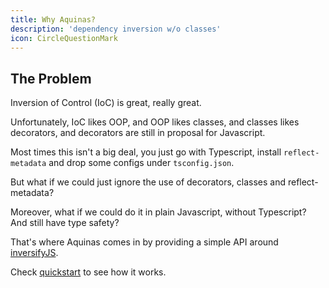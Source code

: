 ```yaml
---
title: Why Aquinas?
description: 'dependency inversion w/o classes'
icon: CircleQuestionMark
---
```


## The Problem

Inversion of Control (IoC) is great, really great. 

Unfortunately, IoC likes OOP, and OOP likes classes, and classes likes decorators, and decorators are still in proposal for Javascript.

Most times this isn't a big deal, you just go with Typescript, install `reflect-metadata` and drop some configs under `tsconfig.json`.

But what if we could just ignore the use of decorators, classes and reflect-metadata?

Moreover, what if we could do it in plain Javascript, without Typescript? And still have type safety?

That's where Aquinas comes in by providing a simple API around [inversifyJS](https://inversify.io/).

Check [quickstart](./docs/quickstart) to see how it works.